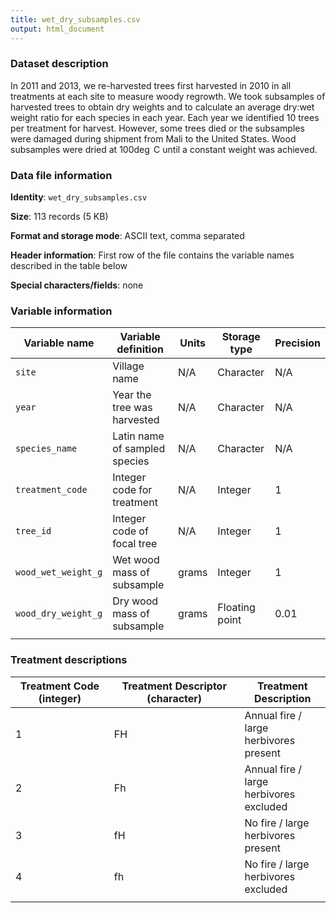 ```yaml
---
title: wet_dry_subsamples.csv
output: html_document
---
```


### Dataset description
In 2011 and 2013, we re-harvested trees first harvested in 2010 in all treatments at each site to measure woody regrowth. We took subsamples of harvested trees to obtain dry weights and to calculate an average dry:wet weight ratio for each species in each year. Each year we identified 10 trees per treatment for harvest. However, some trees died or the subsamples were damaged during shipment from Mali to the United States. Wood subsamples were dried at 100$\deg$ C until a constant weight was achieved.

### Data file information
**Identity**: `wet_dry_subsamples.csv`

**Size**: 113 records (5 KB)

**Format and storage mode**: ASCII text, comma separated

**Header information**: First row of the file contains the variable names described in the table below

**Special characters/fields**: none

### Variable information
| Variable name | Variable definition | Units | Storage type | Precision |
| ------------- | ------------------- | ----- | ------------ | --------- |
| `site` | Village name | N/A | Character | N/A |
| `year` | Year the tree was harvested | N/A | Character | N/A |
| `species_name` | Latin name of sampled species | N/A | Character | N/A |
| `treatment_code` | Integer code for treatment | N/A | Integer | 1 |
| `tree_id` | Integer code of focal tree | N/A | Integer | 1 |
| `wood_wet_weight_g` | Wet wood mass of subsample | grams | Integer | 1 |
| `wood_dry_weight_g` | Dry wood mass of subsample | grams | Floating point | 0.01 |
|  |  |  |  |  |

### Treatment descriptions
| Treatment Code (integer) | Treatment Descriptor (character) | Treatment Description |
| ------------------------ | -------------------------------- | --------------------- |
| 1 | FH | Annual fire / large herbivores present |
| 2 | Fh | Annual fire / large herbivores excluded |
| 3 | fH | No fire / large herbivores present |
| 4 | fh | No fire / large herbivores excluded |
| | | |
